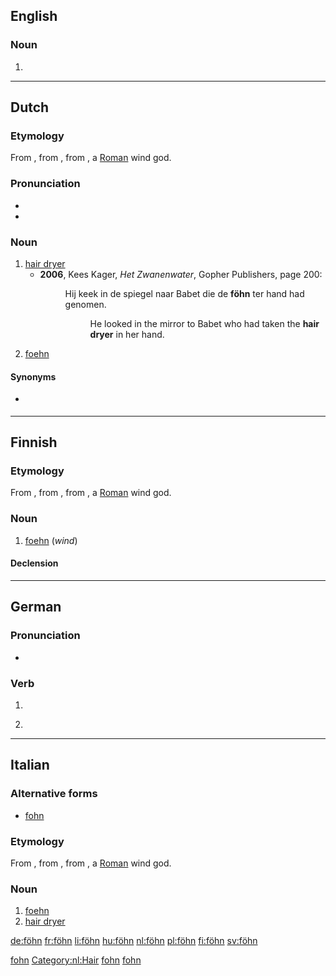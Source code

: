 {{also|Föhn}}
==English==

===Noun===
{{en-noun}}

# {{alternative spelling of|foehn|lang=en}}

[[Category:English terms spelled with Ö|fohn]]

----

==Dutch==
{{was fwotd|2013|January|15|lang=nl}}

===Etymology===
From {{der|nl|de|Föhn}}, from {{der|nl|VL.|*faōnius}}, from {{der|nl|la|Favōnius||[[w:Favonius|Favonius]]}}, a [[Roman]] wind god.

===Pronunciation===
* {{IPA|lang=nl|/føːn/}}
* {{audio|Nl-föhn.ogg|Audio|lang=nl}}

===Noun===
{{nl-noun|m|-s|föhntje}}

# [[hair dryer]]
#* '''2006''', Kees Kager, ''Het Zwanenwater'', Gopher Publishers, page 200:
#*: Hij keek in de spiegel naar Babet die de '''föhn''' ter hand had genomen.
#*:: He looked in the mirror to Babet who had taken the '''hair dryer''' in her hand.
# [[foehn]]

====Synonyms====
* {{sense|hair dryer}} {{l|nl|haardroger}}

[[Category:nl:Hair]]
[[Category:Dutch terms spelled with Ö|fohn]]

----

==Finnish==

===Etymology===
From {{etyl|de|fi}} {{m|de|Föhn}}, from {{etyl|VL.|fi}} {{m|la|*faōnius}}, from {{etyl|la|fi}} {{m|la|Favōnius||[[w:Favonius|Favonius]]}}, a [[Roman]] wind god.

===Noun===
{{fi-noun}}

# [[foehn]] (''wind'')

====Declension====
{{fi-decl-risti|föhn|||ä|i=0}}

----

==German==

===Pronunciation===
* {{IPA|/føːn/|lang=de}}

===Verb===
{{head|de|verb form}}

# {{de-verb form of|föhnen|i|s}}
# {{label|de|informal}} {{de-verb form of|föhnen|1|s|g}}

----

==Italian==

===Alternative forms===
* [[fohn]]

===Etymology===
From {{etyl|de|it}} {{m|de|Föhn}}, from {{etyl|VL.|it}} {{m|la|*faōnius}}, from {{etyl|la|it}} {{m|la|Favōnius||[[w:Favonius|Favonius]]}}, a [[Roman]] wind god.

===Noun===
{{head|it|noun|g=m|invariable}}

# [[foehn]]
# [[hair dryer]]

[[Category:Italian terms spelled with Ö|fohn]]

[[de:föhn]]
[[fr:föhn]]
[[li:föhn]]
[[hu:föhn]]
[[nl:föhn]]
[[pl:föhn]]
[[fi:föhn]]
[[sv:föhn]]